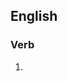 ==English==
{{d|Misspelled bot entry}}

===Verb===
{{head|en|verb form}}

# {{present participle of|en|pettifog|nocat=1}}